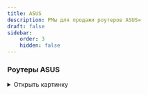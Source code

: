 ```yaml
---
title: ASUS
description: РМы для продажи роутеров ASUS=
draft: false
sidebar:
    order: 3
    hidden: false
---
```



<CardGrid stagger={false}>
    <LinkCard title="Города с рассрочкой"
                        href="https://clever.ertelecom.ru/content/space/4/folder/635/article/13578/page/0"
                        description="Список городов с доступной рассрочкой в базе знаний" target="_blank"/>
    <LinkCard title="Оформление рассрочки"
                        href="https://clever.ertelecom.ru/content/space/4/folder/635/article/13578/page/8"
                        description="Инструкция по оформлению рассрочки в базе знаний" target="_blank"/>
</CardGrid>

### Роутеры ASUS

<Tabs>
    <TabItem label="ASUS ROG Rapture GT-AX6000">
        <details>
            <summary>
                Открыть картинку
            </summary>

            <Image src="/images/asus/Asus ROG AX6000.jpg" alt="ASUS ROG Rapture GT-AX6000" width="600"
                               height="100" loading="lazy" decoding="async"/>

            <a href="/images/asus/Asus ROG AX6000.jpg" target="_self" download="Asus ROG AX6000.jpg">
                Скачать картинку
            </a>
        </details>

        ```txt
        Модель: ROG Rapture GT-AX6000
        - Скорость по кабелю: до 2500 Мбит/с
        - Скорость по Wi-Fi: до 1148 Мбит/с на 2,4 ГГц, до 4804 Мбит/с на 5 ГГц
        - Площадь покрытия: до 100 м2
        - Технологии: AiMesh, ROG First, OpenNAT
        - Гарантия: 3 года
        - Подходит для любого провайдера

        Стоимость:
        - В собственность - 28 000 ₽
        ```

        Рассрочка от банка:

        ```txt
        - 9 333 ₽/мес. на 3 месяца (общая стоимость - 28 000 ₽)
        - 4 667 ₽/мес. на 6 месяцев (общая стоимость - 28 000 ₽)
        - 2 728 ₽/мес. на 12 месяцев (общая стоимость - 32 379 ₽)
        - 1 564 ₽/мес. на 24 месяцев (общая стоимость - 37 539 ₽)
        - 1 187 ₽/мес. на 36 месяцев (общая стоимость - 42 736 ₽)
        ```

        <CardGrid stagger={false}>
            <LinkCard title="База знаний" href="https://clever.ertelecom.ru/content/space/4/article/9349"
                                description="ASUS ROG Rapture GT-AX6000 в базе знаний" target="_blank"/>

            <LinkCard title="Сайт производителя"
                                href="https://rog.asus.com/ru/networking/rog-rapture-gt-ax6000-model"
                                description="ASUS ROG Rapture GT-AX6000 на сайте производителя" target="_blank"/>
        </CardGrid>
    </TabItem>
</Tabs>
